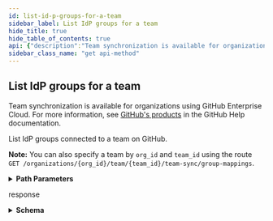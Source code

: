 ```yaml
---
id: list-id-p-groups-for-a-team
sidebar_label: List IdP groups for a team
hide_title: true
hide_table_of_contents: true
api: {"description":"Team synchronization is available for organizations using GitHub Enterprise Cloud. For more information, see [GitHub's products](https://help.github.com/github/getting-started-with-github/githubs-products) in the GitHub Help documentation.\n\nList IdP groups connected to a team on GitHub.\n\n**Note:** You can also specify a team by `org_id` and `team_id` using the route `GET /organizations/{org_id}/team/{team_id}/team-sync/group-mappings`.","externalDocs":{"description":"API method documentation","url":"https://docs.github.com/rest/reference/teams#list-idp-groups-for-a-team"},"operationId":"teams/list-idp-groups-in-org","parameters":[{"in":"path","name":"org","required":true,"schema":{"type":"string"}},{"description":"team_slug parameter","in":"path","name":"team_slug","required":true,"schema":{"type":"string"}}],"responses":{"200":{"content":{"application/json":{"examples":{"default":{"value":{"groups":[{"group_description":"The people who configure your octoworld.","group_id":"123","group_name":"Octocat admins"},{"group_description":"The people who make your octoworld come to life.","group_id":"456","group_name":"Octocat docs members"}]}}},"schema":{"description":"External Groups to be mapped to a team for membership","properties":{"groups":{"description":"Array of groups to be mapped to this team","example":[{"group_description":"A group of Developers working on AzureAD SAML SSO","group_id":"111a1a11-aaa1-1aaa-11a1-a1a1a1a1a1aa","group_name":"saml-azuread-test"},{"group_description":"Another group of Developers working on AzureAD SAML SSO","group_id":"2bb2bb2b-bb22-22bb-2bb2-bb2bbb2bb2b2","group_name":"saml-azuread-test2"}],"items":{"properties":{"group_description":{"description":"a description of the group","example":"A group of Developers working on AzureAD SAML SSO","type":"string"},"group_id":{"description":"The ID of the group","example":"111a1a11-aaa1-1aaa-11a1-a1a1a1a1a1aa","type":"string"},"group_name":{"description":"The name of the group","example":"saml-azuread-test","type":"string"},"status":{"description":"synchronization status for this group mapping","example":"unsynced","type":"string"},"synced_at":{"description":"the time of the last sync for this group-mapping","example":"2019-06-03 22:27:15:000 -700","type":"string"}},"required":["group_id","group_name","group_description"],"type":"object"},"type":"array"}},"title":"GroupMapping","type":"object"}}},"description":"response"}},"tags":["teams"],"x-github":{"category":"teams","enabledForGitHubApps":false,"githubCloudOnly":true,"previews":[],"subcategory":"team-sync"},"method":"get","path":"/orgs/{org}/teams/{team_slug}/team-sync/group-mappings","servers":[{"url":"https://api.github.com"}],"info":{"contact":{"name":"Support","url":"https://support.github.com/contact"},"description":"GitHub's v3 REST API.","license":{"name":"MIT","url":"https://spdx.org/licenses/MIT"},"termsOfService":"https://docs.github.com/articles/github-terms-of-service","title":"GitHub v3 REST API","version":"1.1.4","x-apisguru-categories":["collaboration","developer_tools"],"x-logo":{"url":"https://twitter.com/github/profile_image?size=original"},"x-origin":[{"format":"openapi","url":"https://raw.githubusercontent.com/github/rest-api-description/main/descriptions/api.github.com/api.github.com.json","version":"3.0"}],"x-providerName":"github.com"},"postman":{"name":"List IdP groups for a team","description":{"content":"Team synchronization is available for organizations using GitHub Enterprise Cloud. For more information, see [GitHub's products](https://help.github.com/github/getting-started-with-github/githubs-products) in the GitHub Help documentation.\n\nList IdP groups connected to a team on GitHub.\n\n**Note:** You can also specify a team by `org_id` and `team_id` using the route `GET /organizations/{org_id}/team/{team_id}/team-sync/group-mappings`.","type":"text/plain"},"url":{"path":["orgs",":org","teams",":team_slug","team-sync","group-mappings"],"host":["{{baseUrl}}"],"query":[],"variable":[{"disabled":false,"description":{"content":"(Required) ","type":"text/plain"},"type":"any","value":"","key":"org"},{"disabled":false,"description":{"content":"(Required) team_slug parameter","type":"text/plain"},"type":"any","value":"","key":"team_slug"}]},"header":[{"key":"Accept","value":"application/json"}],"method":"GET"}}
sidebar_class_name: "get api-method"
---
```



## List IdP groups for a team



Team synchronization is available for organizations using GitHub Enterprise Cloud. For more information, see [GitHub&#39;s products](https://help.github.com/github/getting-started-with-github/githubs-products) in the GitHub Help documentation.

List IdP groups connected to a team on GitHub.

**Note:** You can also specify a team by `org_id` and `team_id` using the route `GET /organizations/{org_id}/team/{team_id}/team-sync/group-mappings`.

<details style={{"marginBottom":"1rem"}}><summary style={{}}><strong>Path Parameters</strong></summary><div><ul><ParamsItem className={"paramsItem"} param={{"in":"path","name":"org","required":true,"schema":{"type":"string"}}}></ParamsItem><ParamsItem className={"paramsItem"} param={{"description":"team_slug parameter","in":"path","name":"team_slug","required":true,"schema":{"type":"string"}}}></ParamsItem></ul></div></details><div><ApiTabs><TabItem label={"200"} value={"200"}><div>

response

</div><div><details style={{}}><summary style={{"textAlign":"left"}}><strong>Schema</strong></summary><div style={{"textAlign":"left","marginLeft":"1rem"}}></div><ul style={{"marginLeft":"1rem"}}><SchemaItem collapsible={true} className={"schemaItem"}><details style={{}}><summary style={{}}><strong>groups</strong><span style={{"opacity":"0.6"}}> object[]</span></summary><div style={{"marginLeft":"1rem"}}><div style={{"marginTop":".5rem","marginBottom":".5rem"}}>

Array of groups to be mapped to this team

</div><ul><SchemaItem collapsible={false} name={"group_description"} required={true} schemaDescription={"a description of the group"} schemaName={"string"} qualifierMessage={undefined}></SchemaItem><SchemaItem collapsible={false} name={"group_id"} required={true} schemaDescription={"The ID of the group"} schemaName={"string"} qualifierMessage={undefined}></SchemaItem><SchemaItem collapsible={false} name={"group_name"} required={true} schemaDescription={"The name of the group"} schemaName={"string"} qualifierMessage={undefined}></SchemaItem><SchemaItem collapsible={false} name={"status"} required={false} schemaDescription={"synchronization status for this group mapping"} schemaName={"string"} qualifierMessage={undefined}></SchemaItem><SchemaItem collapsible={false} name={"synced_at"} required={false} schemaDescription={"the time of the last sync for this group-mapping"} schemaName={"string"} qualifierMessage={undefined}></SchemaItem></ul></div></details></SchemaItem></ul></details></div></TabItem></ApiTabs></div>
      